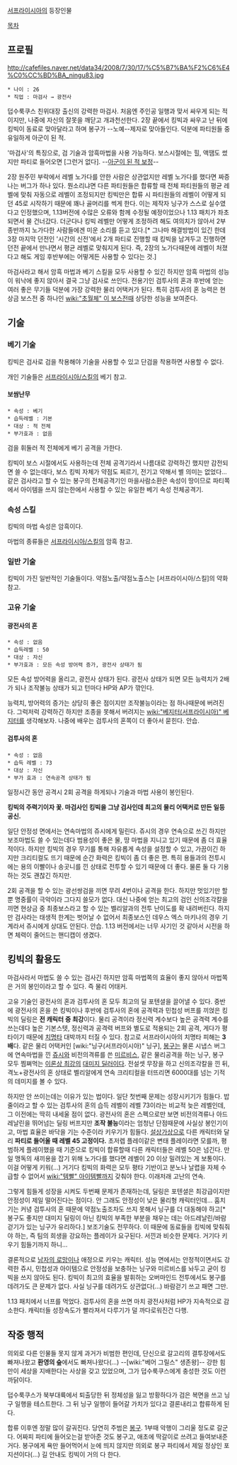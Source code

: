 [[서프라이시아]]의 등장인물

[[목차]]

== 프로필 ==

http://cafefiles.naver.net/data34/2008/7/30/17/%C5%B7%BA%F2%C6%E4%C0%CC%BD%BA_ningu83.jpg

 * 나이 : 26
 * 직업 : 마검사 → 광전사

덥수룩쿠스 친위대장 출신의 강력한 마검사. 처음엔 주인공 일행과 맞서 싸우게 되는 적이지만, 나중에 자신의 잘못을 깨닫고 개과천선한다. 2장 끝에서 킹빅과 싸우고 난 뒤에 킹빅이 동료로 맞아달라고 하며 봉구가 --노예--제자로 맞아들인다. 덕분에 파티원들 중 유일하게 아군이 된 적.

'마검사'의 특징으로, 검 기술과 암흑마법을 사용 가능하다. 보스시절에는 힐, 액땜도 썼지만 파티로 들어오면 [그런거 없다]. --[[아군이 된 적 보정]]--

2장 원주민 부락에서 레벨 노가다를 안한 사람은 상관없지만 레벨 노가다를 했다면 짜증나는 버그가 하나 있다. 뭔소리냐면 다른 파티원들은 합류할 때 전체 파티원들의 평균 레벨에 맞춰 자동으로 레벨이 조정되지만 킹빅만은 합류 시 파티원들의 레벨이 어떻게 되던 45로 시작하기 때문에 꽤나 골머리를 썩게 한다. 이는 제작자 닝구가 스스로 실수였다고 인정했으며, 1.13버전에 수많은 오류와 함께 수정될 예정이었으나 1.13 패치가 좌초되면서 물 건너갔다. 더군다나 킹빅 레벨만 어떻게 조정하려 해도 여의치가 않아서 2부 종반까지 노가다한 사람들에겐 미운 소리를 듣고 있다.[* 그나마 해결방법이 있긴 한데 3장 마지막 던전인 '시간의 신전'에서 2개 파티로 진행할 때 킹빅을 남겨두고 진행하면 던전 끝에서 만나면서 평균 레벨로 맞춰지게 된다. 즉, 2장의 노가다때문에 레벨이 처졌다고 해도 게임 후반부에는 어떻게든 사용할 수 있다는 것.] 

마검사라고 해서 암흑 마법과 베기 스킬을 모두 사용할 수 있긴 하지만 암흑 마법의 성능이 워낙에 좋지 않아서 결국 그냥 검사로 쓰인다. 전용기인 검투사의 혼과 후반에 얻는 여러 좋은 무기들 덕분에 가장 강력한 물리 어택커가 된다. 특히 검투사의 혼 능력은 현상금 보스전 중 하나인 [[wiki:"초월체" 이 보스]]전때 상당한 성능을 보여준다.

== 기술 ==
=== 베기 기술 ===
킹빅은 검사로 검을 착용해야 기술을 사용할 수 있고 단검을 착용하면 사용할 수 없다.

개인 기술들은 [[서프라이시아/스킬]]의 베기 참고.

==== 보쌈난무 ====
 * 속성 : 베기
 * 습득레벨 : 기본
 * 대상 : 적 전체
 * 부가효과 : 없음

검을 휘둘러 적 전체에게 베기 공격을 가한다.

킹빅이 보스 시절에서도 사용하는데 전체 공격기라서 나름대로 강력하긴 했지만 감전되면 쓸 수 없는데다, 보스 킹빅 자체가 약점도 찌르기, 전기고 약해서 별 의미는 없었다... 같은 검사라고 할 수 있는 봉구의 전체공격기인 마을사람소환은 속성이 땅이므로 파티쪽에서 아이템을 쓰지 않는한에서 사용할 수 있는 유일한 베기 속성 전체공격기.

=== 속성 스킬 ===
킹빅의 마법 속성은 암흑이다.

마법의 종류들은 [[서프라이시아/스킬]]의 암흑 참고.

=== 일반 기술 ===
킹빅이 가진 일반적인 기술들이다. 약점노출/약점노출스는 [서프라이시아/스킬]의 약화 참고.

=== 고유 기술 ===
==== 광전사의 혼 ====
 * 속성 : 없음
 * 습득레벨 : 50
 * 대상 : 자신
 * 부가효과 : 모든 속성 방어력 증가, 광전사 상태가 됨

모든 속성 방어력을 올리고, 광전사 상태가 된다. 광전사 상태가 되면 모든 능력치가 2배가 되나 조작불능 상태가 되고 턴마다 HP와 AP가 깎인다.

능력치, 방어력의 증가는 상당히 좋은 점이지만 조작불능이라는 점 하나때문에 버려진다. 그럭저럭 강력하긴 하지만 조종을 못해서 버려지는 [[wiki:"베지터(서프라이시아)"  베지터]]를 생각해보자. 나중에 배우는 검투사의 혼쪽이 더 좋아서 묻힌다. 안습.

==== 검투사의 혼 ====
 * 속성 : 없음
 * 습득 레벨 : 73
 * 대상 : 자신
 * 부가 효과 : 연속공격 상태가 됨

일정시간 동안 공격시 2회 공격을 하게되나 기술과 마법 사용이 봉인된다.

'''킹빅의 주력기이자 꽃. 마검사인 킹빅을 그냥 검사인데 최고의 물리 어택커로 만든 일등공신.'''

일단 안정성 면에서는 연속마법의 쥬시에게 밀린다. 쥬시의 경우 연속으로 쓰긴 하지만 보조마법도 쓸 수 있는데다 범용성이 좋은 물, 땅 마법을 지니고 있기 때문에 좀 더 효율적이다. 하지만 킹빅의 경우 무기를 통해 자유롭게 속성을 설정할 수 있고, 가끔이긴 하지만 크리티컬도 뜨기 때문에 순간 화력은 킹빅이 좀 더 좋은 편. 특히 용들과의 전투시에는 용의 이빨이나 송곳니를 낀 상태로 전투할 수 있기 때문에 더 좋다. 물론 둘 다 기용하는 것도 괜찮긴 하지만.

2회 공격을 할 수 있는 광선쌍검을 끼면 무려 4번이나 공격을 한다. 하지만 멋있기만 할뿐 명중률이 극악이라 그다지 쓸모가 없다. 대신 나중에 얻는 최고의 검인 신의조각칼을 끼면 현상금 중 최종보스라고 할 수 있는 벨리알과의 전투 난이도를 확 내려버린다. 하지만 검사라는 태생적 한계는 벗어날 수 없어서 최종보스인 데우스 엑스 마키나의 경우 기계라서 쥬시에게 상대도 안된다. 안습. 1.13 버전에서는 너무 사기인 것 같아서 시전을 하면 체력이 줄어드는 핸디캡이 생겼다.

== 킹빅의 활용도 ==
마검사라서 마법도 쓸 수 있는 검사긴 하지만 암흑 마법쪽의 효율이 좋지 않아서 마법쪽은 거의 봉인이라고 할 수 있다. 즉 물리 어태커.

고유 기술인 광전사의 혼과 검투사의 혼 모두 최고의 딜 포텐셜을 끌어낼 수 있다. 중반에 광전사의 혼을 쓴 킹빅이나 후반에 검투사의 혼에 공격력과 민첩성 버프를 끼얹은 킹빅의 딜링은 '''전 캐릭터 중 최강'''이다. 물리 공격이라 정신력 계수보다 높은 공격력 계수를 쓰는데다 높은 기본스텟, 정신력과 공격력 버프와 별도로 적용되는 2회 공격, 게다가 평타이기 때문에 [[치명타]] 대박까지 터질 수 있다. 참고로 서프라이시아의 치명타 피해는 '''3배'''다. 같은 물리 어택커인 [wiki:"닝구(서프라이시아)" 닝구], [[봉구]]는 물론 시냅스 버그에 연속마법을 낀 [[쥬시]]와 비전의격류를 쓴 [[미르비스]], 같은 물리공격을 하는 닝구, 봉구 모두 찜쪄먹는 [[이론상 최강]]의 [[대미지 딜러]]이다. 전설셋 무장을 하고 신의조각칼을 낀 뒤, 격노+광전사의 혼 상태로 벨리알에게 연속 크리티컬을 터뜨리면 6000대를 넘는 기적의 데미지를 볼 수 있다.

하지만 안 쓰이는데는 이유가 있는 법이다. 일단 첫번째 문제는 성장시키기가 힘들다. 밥줄이라고 할 수 있는 검투사의 혼의 습득 레벨이 레벨 73이라는 비교적 늦은 레벨인데, 그 이전에는 딱히 내세울 점이 없다. 광전사의 혼은 스펙으로만 보면 비전의격류나 아드레날린을 뛰어넘는 딜링 버프지만 '''조작 불능'''이라는 엄청난 단점때문에 사실상 봉인기이고, 마법 효율은 바닥을 기는 수준이라 키우기가 힘들다. [[설상가상]]으로 다른 캐릭터와 달리 '''파티로 들어올 때 레벨 45 고정이다.''' 초저렙 플레이같은 변태 플레이라면 모를까, 평범하게 플레이했을 때 기준으로 킹빅이 합류할때 다른 캐릭터들은 레벨 50은 넘긴다. 만일 맹독의 새끼용을 잡기 위해 노가다를 했다면 레벨이 20 이상 밀려있는 게 보통이다. 이걸 어떻게 키워(…) 거기다 킹빅의 화력은 모두 평타 기반이고 분노나 날렵을 자체 수급할 수 없어서 [[wiki:"템빨" 아이템빨]]까지 갖춰야 한다. 이래저래 고난의 연속.

그렇게 힘들게 성장을 시켜도 두번째 문제가 존재하는데, 딜링은 포텐셜은 최강급이지만 안정성이 제일 떨어진다는 점이다. 안 그래도 안정성이 낮은 물리형 캐릭터인데… 훔치기는 커녕 검투사의 혼 때문에 약점노출조차도 쓰지 못해서 닝구를 더 대동해야 하고[* 봉구도 좋지만 대미지 딜링이 아닌 킹빅의 부족한 부분을 채우는 데는 아드레날린/바람걷기가 있는 닝구가 유리하다.] 보조기술도 전무하다. 이 때문에 동료들을 킹빅에 맞춰줘야 하는, 즉 팀의 희생을 강요하는 플레이가 요구된다. 서낀과 비슷한 문제다. 거기다 키우기 힘들기까지 하니… 

결론적으로 [[남자의 로망]]이나 애정으로 키우는 캐릭터. 성능 면에서는 안정적이면서도 강력한 쥬시, 민첩성과 아이템으로 안정성을 보충하는 닝구와 미르비스를 놔두고 굳이 킹빅을 쓰지 않아도 된다. 킹빅이 최고의 효율을 발휘하는 오버마인드 전투에서도 봉구를 데려가도 큰 문제가 없다. 사실 닝구를 데려가도 상관없다(…) 바람걷기 쓰고 패면 그만.

1.13 패치에서 너프를 먹었다. 검투사의 혼을 쓰면 마치 광전사처럼 HP가 지속적으로 감소한다. 캐릭터들 성장속도가 빨라져서 다루기가 덜 까다로워진건 다행.

== 작중 행적 ==
의외로 다른 인물들 못지 않게 과거가 비범한 편인데, 단신으로 갈고리의 결투장에서도 빠져나왔고 '''환영의 숲'''에서도 빠져나왔다(…) --[wiki:"베어 그릴스" 생존왕]-- 강한 힘만이 세상을 지배한다는 사상을 갖고 있었으며, 그가 덥수룩쿠스에게 충성한 것도 이런 까닭이다.

덥수룩쿠스가 북부대륙에서 퇴출당한 뒤 정체성을 잃고 방황하다가 검은 복면을 쓰고 닝구 일행을 테스트한다. 그 뒤 닝구 일행이 들어갈 가치가 있다고 결론내리고 합류하게 된다.

합류 이후엔 정말 많이 갈궈진다. 당연히 주범은 [[봉구]]. 1부때 악행이 그리울 정도로 갈군다. 어짜피 파티에 들어오는걸 받아준 것도 봉구고, 애초에 딱갈이로 쓰려고 들여보내준거다. 봉구에게 욕만 들어먹어서 눈에 띄지 않지만 의외로 봉구 파티에서 제일 정상인 포지션이다(…) 길 안내도 킹빅이 거의 다 한다.
